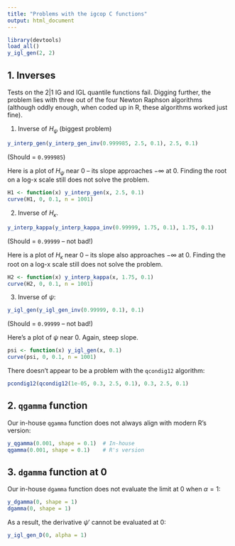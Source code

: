 ```yaml
---
title: "Problems with the igcop C functions"
output: html_document
---
```


```r
library(devtools)
load_all()
y_igl_gen(2, 2)
```

## 1\. Inverses

Tests on the 2|1 IG and IGL quantile functions fail. Digging further, the problem lies with three out of the four Newton Raphson algorithms (although oddly enough, when coded up in R, these algorithms worked just fine).

1. Inverse of $H_{\psi}$ (biggest problem)

```r
y_interp_gen(y_interp_gen_inv(0.999985, 2.5, 0.1), 2.5, 0.1) 
```

(Should = `0.999985`)

Here is a plot of $H_{\psi}$ near 0 -- its slope approaches $-\infty$ at 0. Finding the root on a log-x scale still does not solve the problem.  

```r
H1 <- function(x) y_interp_gen(x, 2.5, 0.1)
curve(H1, 0, 0.1, n = 1001)
```


2. Inverse of $H_{\kappa}$.

```r
y_interp_kappa(y_interp_kappa_inv(0.99999, 1.75, 0.1), 1.75, 0.1) 
```

(Should = `0.99999` -- not bad!)

Here is a plot of $H_{\kappa}$ near 0 -- its slope also approaches $-\infty$ at 0. Finding the root on a log-x scale still does not solve the problem.  

```r
H2 <- function(x) y_interp_kappa(x, 1.75, 0.1)
curve(H2, 0, 0.1, n = 1001)
```

3. Inverse of $\psi$:

```r
y_igl_gen(y_igl_gen_inv(0.99999, 0.1), 0.1)
```

(Should = `0.99999` -- not bad!)

Here's a plot of $\psi$ near 0. Again, steep slope. 

```r
psi <- function(x) y_igl_gen(x, 0.1)
curve(psi, 0, 0.1, n = 1001)
```

There doesn't appear to be a problem with the `qcondig12` algorithm:

```r
pcondig12(qcondig12(1e-05, 0.3, 2.5, 0.1), 0.3, 2.5, 0.1) 
```

## 2\. `qgamma` function

Our in-house `qgamma` function does not always align with modern R's version:

```r
y_qgamma(0.001, shape = 0.1)  # In-house
qgamma(0.001, shape = 0.1)    # R's version
```

## 3\. `dgamma` function at 0

Our in-house `dgamma` function does not evaluate the limit at 0 when $\alpha = 1$:

```r
y_dgamma(0, shape = 1)
dgamma(0, shape = 1)
```

As a result, the derivative $\psi'$ cannot be evaluated at 0:

```r
y_igl_gen_D(0, alpha = 1)
```

